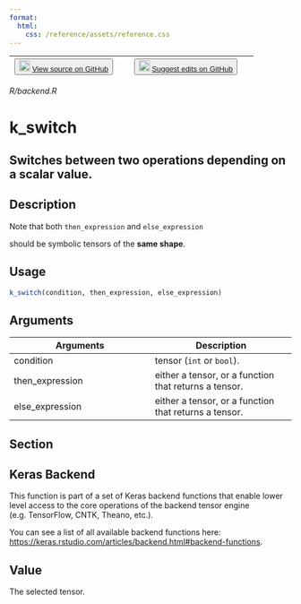 ```yaml
---
format:
  html:
    css: /reference/assets/reference.css
---
```


| <button class="button"> ![](/reference/assets/GitHub-Mark-32px.png){width="20"} [View source on GitHub](https://github.com/rstudio/keras//blob/main/R/backend.R) </button> | <button class="button"> ![](/reference/assets/GitHub-Mark-32px.png){width="20"} [Suggest edits on GitHub](https://github.com/rstudio/keras//edit/main/R/backend.R) </button> |
|:------------------------------:|:--------------------------------------:|

*R/backend.R*

# k_switch

## Switches between two operations depending on a scalar value.

## Description

Note that both `then_expression` and `else_expression`

should be symbolic tensors of the **same shape**. 


## Usage
```r
k_switch(condition, then_expression, else_expression) 
```

## Arguments
|Arguments|Description|
|---|---|
| condition | tensor (`int` or `bool`). |
| then_expression | either a tensor, or a function that returns a tensor. |
| else_expression | either a tensor, or a function that returns a tensor. |


## Section

## Keras Backend

This function is part of a set of Keras backend functions that enable lower level access to the core operations of the backend tensor engine (e.g. TensorFlow, CNTK, Theano, etc.). 

You can see a list of all available backend functions here: [https://keras.rstudio.com/articles/backend.html#backend-functions](https://keras.rstudio.com/articles/backend.html#backend-functions). 

## Value
The selected tensor. 




